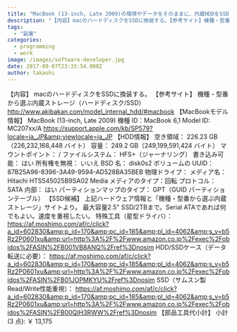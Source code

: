 ```yaml
---
title: "MacBook (13-inch, Late 2009)の環境やデータをそのままに、内蔵HDDをSSDに換装。"
description: "【内容】macのハードディスクをSSDに換装する。【参考サイト】機種・型番から選ぶ内蔵ストレージ（ハードディスク/SSD）http://www.akibakan..."
tags:
  - "副業"
categories:
  - programming
  - work
image: /images/software-developer.jpg
date: 2017-09-07T23:33:54.000Z
author: takashi
---
```



【内容】
macのハードディスクをSSDに換装する。
【参考サイト】
機種・型番から選ぶ内蔵ストレージ（ハードディスク/SSD）
http://www.akibakan.com/model_internal_hdd/#macbook
【MacBookモデル情報】
MacBook (13-inch, Late 2009)
機種 ID：MacBook 6,1
Model ID: MC207xx/A
https://support.apple.com/kb/SP579?locale=ja_JP&amp;viewlocale=ja_JP
【HDD情報】
  空き領域：	226.23 GB（226,232,168,448 バイト）
  容量：	249.2 GB（249,199,591,424 バイト）
  マウントポイント：	/
  ファイルシステム：	HFS+（ジャーナリング）
  書き込み可能：	はい
  所有権を無視：	いいえ
  BSD 名：	disk0s2
  ボリュームの UUID：	87B25A96-8396-3A49-9594-AD528BA35BEB
  物理ドライブ：
  メディア名：	Hitachi HTS545025B9SA02 Media
  メディアのタイプ：回転
  プロトコル：	SATA
  内部：	はい
  パーティションマップのタイプ：	GPT（GUID パーティションテーブル）
【SSD候補】
上記ハードウェア情報と「機種・型番から選ぶ内蔵ストレージ」サイトより。
最大容量2.5" SSD/2TBまで。Serial ATAであれば何でもよい。速度を重視したい。
特殊工具（星型ドライバ）：
https://af.moshimo.com/af/c/click?a_id=602830&amp;p_id=170&amp;pc_id=185&amp;pl_id=4062&amp;s_v=b5Rz2P0601xu&amp;url=http%3A%2F%2Fwww.amazon.co.jp%2Fexec%2Fobidos%2FASIN%2FB001VB8ANQ%2Fref%3Dnosim
HDD/SSDケース（データ転送に必要）：
https://af.moshimo.com/af/c/click?a_id=602830&amp;p_id=170&amp;pc_id=185&amp;pl_id=4062&amp;s_v=b5Rz2P0601xu&amp;url=http%3A%2F%2Fwww.amazon.co.jp%2Fexec%2Fobidos%2FASIN%2FB01JOPMKYU%2Fref%3Dnosim
SSD（サムスン製 Read/Write性能重視）：
https://af.moshimo.com/af/c/click?a_id=602830&amp;p_id=170&amp;pc_id=185&amp;pl_id=4062&amp;s_v=b5Rz2P0601xu&amp;url=http%3A%2F%2Fwww.amazon.co.jp%2Fexec%2Fobidos%2FASIN%2FB00QIH3RWW%2Fref%3Dnosim
【部品工具代小計】
小計 (3 点): ￥ 13,175
